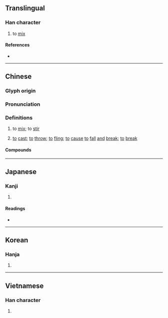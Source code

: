 {{also|抨}}
{{character info}}
==Translingual==

===Han character===
{{Han char|rn=64|rad=手|as=05|sn=8|four=59050|canj=QFQ|ids=⿰扌半}}

# to [[mix]]

====References====
* {{Han ref|kx=0425.050|dkj=11951|dj=0773.110|hdz=31858.020|uh=62CC|ud=25292|bh=A9D5|bd=43477}}

----

==Chinese==
{{zh-forms}}

===Glyph origin===
{{Han etym}}

===Pronunciation===
{{zh-pron
|m=bàn
|c=pun3,bun6,pun1
|h=pfs=phân
|md=
|mn=qz:pǒaⁿ/tw,xm,zz:pōaⁿ/qz:poǎn/tw,xm,zz:poān
|mn_note=pǒaⁿ/pōaⁿ - vernacular; poǎn/poān - literary
|w=
|mc=y
|oc=y
|cat=v
}}

===Definitions===
{{zh-hanzi}}

# to [[mix]]; to [[stir]]
# {{lb|zh|Hakka}}  [[to]] [[cast]]; [[to]] [[throw]]; [[to]] [[fling]]; [[to]] [[cause]] [[to]] [[fall]] [[and]] [[break]]; [[to]] [[break]]

====Compounds====
{{zh-der|拌入|拌種}}

----

==Japanese==

===Kanji===
{{ja-kanji|grade=|rs=手05}}

# {{rfdef|ja|sort=手05}}

====Readings====
* {{ja-readings
|goon=ばん
|kanon=はん
|kun=すてる, わる, かきまぜる
}}

----

==Korean==

===Hanja===
{{ko-hanja|hangeul=반|eumhun=|rv=ban|mr=pan|y=pan}}

# {{rfdef|ko|sort=手05}}

----

==Vietnamese==

===Han character===
{{vi-readings|reading=bắn, phan, bạn|rs=手05}}

# {{rfdef|vi|sort=手05}}